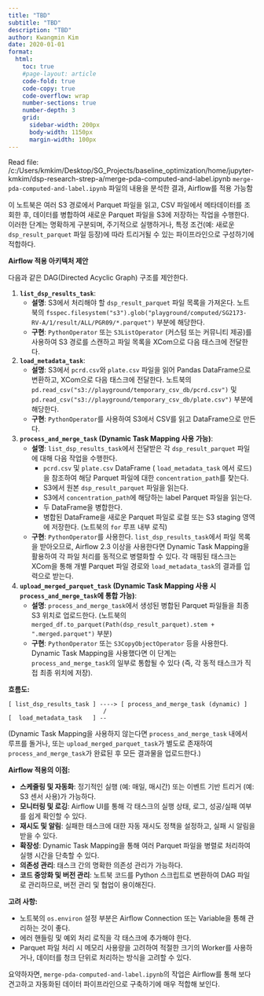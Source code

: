 ```yaml
---
title: "TBD"
subtitle: "TBD"
description: "TBD"
author: Kwangmin Kim
date: 2020-01-01
format: 
  html:
    toc: true  
    #page-layout: article
    code-fold: true
    code-copy: true
    code-overflow: wrap
    number-sections: true
    number-depth: 3
    grid:
      sidebar-width: 200px
      body-width: 1150px
      margin-width: 100px
---
```



Read file: /c:/Users/kmkim/Desktop/SG_Projects/baseline_optimization/home/jupyter-kmkim/dsp-research-strep-a/merge-pda-computed-and-label.ipynb
`merge-pda-computed-and-label.ipynb` 파일의 내용을 분석한 결과, Airflow를 적용 가능함

이 노트북은 여러 S3 경로에서 Parquet 파일을 읽고, CSV 파일에서 메타데이터를 조회한 후, 데이터를 병합하여 새로운 Parquet 파일을 S3에 저장하는 작업을 수행한다. 이러한 단계는 명확하게 구분되며, 주기적으로 실행하거나, 특정 조건(예: 새로운 `dsp_result_parquet` 파일 등장)에 따라 트리거될 수 있는 파이프라인으로 구성하기에 적합하다.

**Airflow 적용 아키텍처 제안**

다음과 같은 DAG(Directed Acyclic Graph) 구조를 제안한다.

1.  **`list_dsp_results_task`**:
    *   **설명**: S3에서 처리해야 할 `dsp_result_parquet` 파일 목록을 가져온다. 노트북의 `fsspec.filesystem("s3").glob("playground/computed/SG2173-RV-A/1/result/ALL/PGR09/*.parquet")` 부분에 해당한다.
    *   **구현**: `PythonOperator` 또는 `S3ListOperator` (커스텀 또는 커뮤니티 제공)를 사용하여 S3 경로를 스캔하고 파일 목록을 XCom으로 다음 태스크에 전달한다.

2.  **`load_metadata_task`**:
    *   **설명**: S3에서 `pcrd.csv`와 `plate.csv` 파일을 읽어 Pandas DataFrame으로 변환하고, XCom으로 다음 태스크에 전달한다. 노트북의 `pd.read_csv("s3://playground/temporary_csv_db/pcrd.csv")` 및 `pd.read_csv("s3://playground/temporary_csv_db/plate.csv")` 부분에 해당한다.
    *   **구현**: `PythonOperator`를 사용하여 S3에서 CSV를 읽고 DataFrame으로 만든다.

3.  **`process_and_merge_task` (Dynamic Task Mapping 사용 가능)**:
    *   **설명**: `list_dsp_results_task`에서 전달받은 각 `dsp_result_parquet` 파일에 대해 다음 작업을 수행한다.
        *   `pcrd.csv` 및 `plate.csv` DataFrame ( `load_metadata_task` 에서 로드)을 참조하여 해당 Parquet 파일에 대한 `concentration_path`를 찾는다.
        *   S3에서 원본 `dsp_result_parquet` 파일을 읽는다.
        *   S3에서 `concentration_path`에 해당하는 label Parquet 파일을 읽는다.
        *   두 DataFrame을 병합한다.
        *   병합된 DataFrame을 새로운 Parquet 파일로 로컬 또는 S3 staging 영역에 저장한다. (노트북의 `for` 루프 내부 로직)
    *   **구현**: `PythonOperator`를 사용한다. `list_dsp_results_task`에서 파일 목록을 받아오므로, Airflow 2.3 이상을 사용한다면 Dynamic Task Mapping을 활용하여 각 파일 처리를 동적으로 병렬화할 수 있다. 각 매핑된 태스크는 XCom을 통해 개별 Parquet 파일 경로와 `load_metadata_task`의 결과를 입력으로 받는다.

4.  **`upload_merged_parquet_task` (Dynamic Task Mapping 사용 시 `process_and_merge_task`에 통합 가능)**:
    *   **설명**: `process_and_merge_task`에서 생성된 병합된 Parquet 파일들을 최종 S3 위치로 업로드한다. (노트북의 `merged_df.to_parquet(Path(dsp_result_parquet).stem + ".merged.parquet")` 부분)
    *   **구현**: `PythonOperator` 또는 `S3CopyObjectOperator` 등을 사용한다. Dynamic Task Mapping을 사용했다면 이 단계는 `process_and_merge_task`의 일부로 통합될 수 있다 (즉, 각 동적 태스크가 직접 최종 위치에 저장).

**흐름도:**

```
[ list_dsp_results_task ] ----> [ process_and_merge_task (dynamic) ]
                           /
[  load_metadata_task   ] --
```

(Dynamic Task Mapping을 사용하지 않는다면 `process_and_merge_task` 내에서 루프를 돌거나, 또는 `upload_merged_parquet_task`가 별도로 존재하여 `process_and_merge_task`가 완료된 후 모든 결과물을 업로드한다.)

**Airflow 적용의 이점:**

*   **스케줄링 및 자동화**: 정기적인 실행 (예: 매일, 매시간) 또는 이벤트 기반 트리거 (예: S3 센서 사용)가 가능하다.
*   **모니터링 및 로깅**: Airflow UI를 통해 각 태스크의 실행 상태, 로그, 성공/실패 여부를 쉽게 확인할 수 있다.
*   **재시도 및 알림**: 실패한 태스크에 대한 자동 재시도 정책을 설정하고, 실패 시 알림을 받을 수 있다.
*   **확장성**: Dynamic Task Mapping을 통해 여러 Parquet 파일을 병렬로 처리하여 실행 시간을 단축할 수 있다.
*   **의존성 관리**: 태스크 간의 명확한 의존성 관리가 가능하다.
*   **코드 중앙화 및 버전 관리**: 노트북 코드를 Python 스크립트로 변환하여 DAG 파일로 관리하므로, 버전 관리 및 협업이 용이해진다.

**고려 사항:**

*   노트북의 `os.environ` 설정 부분은 Airflow Connection 또는 Variable을 통해 관리하는 것이 좋다.
*   에러 핸들링 및 예외 처리 로직을 각 태스크에 추가해야 한다.
*   Parquet 파일 처리 시 메모리 사용량을 고려하여 적절한 크기의 Worker를 사용하거나, 데이터를 청크 단위로 처리하는 방식을 고려할 수 있다.

요약하자면, `merge-pda-computed-and-label.ipynb`의 작업은 Airflow를 통해 보다 견고하고 자동화된 데이터 파이프라인으로 구축하기에 매우 적합해 보인다.
